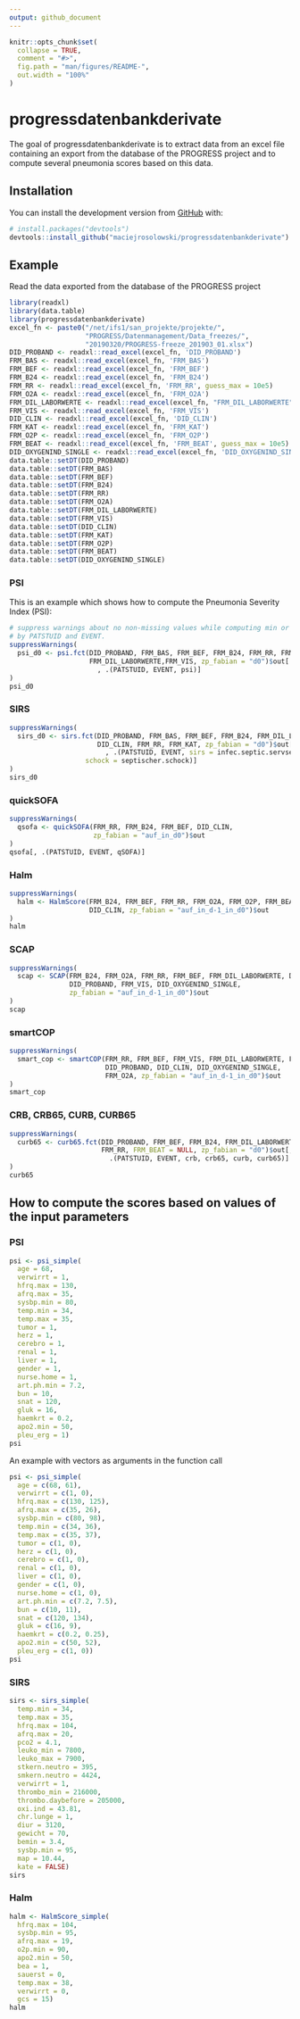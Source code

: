 ```yaml
---
output: github_document
---
```


<!-- README.md is generated from README.Rmd. Please edit that file -->

```r
knitr::opts_chunk$set(
  collapse = TRUE,
  comment = "#>",
  fig.path = "man/figures/README-",
  out.width = "100%"
)
```

# progressdatenbankderivate

<!-- badges: start -->
<!-- badges: end -->

The goal of progressdatenbankderivate is to extract data from an excel file 
containing an export from the database of the PROGRESS project and to compute 
several pneumonia scores based on this data.

## Installation

You can install the development version from [GitHub](https://github.com/) with:

``` r
# install.packages("devtools")
devtools::install_github("maciejrosolowski/progressdatenbankderivate")
```
## Example

Read the data exported from the database of the PROGRESS project

```r
library(readxl)
library(data.table)
library(progressdatenbankderivate)
excel_fn <- paste0("/net/ifs1/san_projekte/projekte/", 
                   "PROGRESS/Datenmanagement/Data_freezes/", 
                   "20190320/PROGRESS-freeze_201903_01.xlsx")
DID_PROBAND <- readxl::read_excel(excel_fn, 'DID_PROBAND')
FRM_BAS <- readxl::read_excel(excel_fn, 'FRM_BAS')
FRM_BEF <- readxl::read_excel(excel_fn, 'FRM_BEF')
FRM_B24 <- readxl::read_excel(excel_fn, 'FRM_B24')
FRM_RR <- readxl::read_excel(excel_fn, 'FRM_RR', guess_max = 10e5)
FRM_O2A <- readxl::read_excel(excel_fn, 'FRM_O2A')
FRM_DIL_LABORWERTE <- readxl::read_excel(excel_fn, "FRM_DIL_LABORWERTE")
FRM_VIS <- readxl::read_excel(excel_fn, 'FRM_VIS')
DID_CLIN <- readxl::read_excel(excel_fn, 'DID_CLIN')
FRM_KAT <- readxl::read_excel(excel_fn, 'FRM_KAT')
FRM_O2P <- readxl::read_excel(excel_fn, 'FRM_O2P')
FRM_BEAT <- readxl::read_excel(excel_fn, 'FRM_BEAT', guess_max = 10e5)
DID_OXYGENIND_SINGLE <- readxl::read_excel(excel_fn, 'DID_OXYGENIND_SINGLE')
data.table::setDT(DID_PROBAND)
data.table::setDT(FRM_BAS)
data.table::setDT(FRM_BEF)
data.table::setDT(FRM_B24)
data.table::setDT(FRM_RR)
data.table::setDT(FRM_O2A)
data.table::setDT(FRM_DIL_LABORWERTE)
data.table::setDT(FRM_VIS)
data.table::setDT(DID_CLIN)
data.table::setDT(FRM_KAT)
data.table::setDT(FRM_O2P)
data.table::setDT(FRM_BEAT)
data.table::setDT(DID_OXYGENIND_SINGLE)
```

### PSI

This is an example which shows how to compute the Pneumonia Severity Index
(PSI):

```r
# suppress warnings about no non-missing values while computing min or max
# by PATSTUID and EVENT.
suppressWarnings(
  psi_d0 <- psi.fct(DID_PROBAND, FRM_BAS, FRM_BEF, FRM_B24, FRM_RR, FRM_O2A, 
                    FRM_DIL_LABORWERTE,FRM_VIS, zp_fabian = "d0")$out[
                      , .(PATSTUID, EVENT, psi)]
)
psi_d0
```

### SIRS

```r
suppressWarnings(
  sirs_d0 <- sirs.fct(DID_PROBAND, FRM_BAS, FRM_BEF, FRM_B24, FRM_DIL_LABORWERTE,
                      DID_CLIN, FRM_RR, FRM_KAT, zp_fabian = "d0")$out[
                        , .(PATSTUID, EVENT, sirs = infec.septic.servsept,
                   schock = septischer.schock)]
)
sirs_d0
```

### quickSOFA

```r
suppressWarnings(
  qsofa <- quickSOFA(FRM_RR, FRM_B24, FRM_BEF, DID_CLIN,
                     zp_fabian = "auf_in_d0")$out
)
qsofa[, .(PATSTUID, EVENT, qSOFA)]
```

### Halm

```r
suppressWarnings(
  halm <- HalmScore(FRM_B24, FRM_BEF, FRM_RR, FRM_O2A, FRM_O2P, FRM_BEAT,
                    DID_CLIN, zp_fabian = "auf_in_d-1_in_d0")$out
)
halm
```

### SCAP

```r
suppressWarnings(
  scap <- SCAP(FRM_B24, FRM_O2A, FRM_RR, FRM_BEF, FRM_DIL_LABORWERTE, DID_CLIN,
               DID_PROBAND, FRM_VIS, DID_OXYGENIND_SINGLE,
               zp_fabian = "auf_in_d-1_in_d0")$out
)
scap
```

### smartCOP

```r
suppressWarnings(
  smart_cop <- smartCOP(FRM_RR, FRM_BEF, FRM_VIS, FRM_DIL_LABORWERTE, FRM_B24,
                        DID_PROBAND, DID_CLIN, DID_OXYGENIND_SINGLE,
                        FRM_O2A, zp_fabian = "auf_in_d-1_in_d0")$out
)
smart_cop
```

### CRB, CRB65, CURB, CURB65

```r
suppressWarnings(
  curb65 <- curb65.fct(DID_PROBAND, FRM_BEF, FRM_B24, FRM_DIL_LABORWERTE, 
                       FRM_RR, FRM_BEAT = NULL, zp_fabian = "d0")$out[,
                         .(PATSTUID, EVENT, crb, crb65, curb, curb65)]
)
curb65
```


## How to compute the scores based on values of the input parameters

### PSI

```r
psi <- psi_simple(
  age = 68,
  verwirrt = 1,
  hfrq.max = 130,
  afrq.max = 35,
  sysbp.min = 80,
  temp.min = 34,
  temp.max = 35,
  tumor = 1,
  herz = 1,
  cerebro = 1,
  renal = 1,
  liver = 1,
  gender = 1,
  nurse.home = 1,
  art.ph.min = 7.2,
  bun = 10,
  snat = 120,
  gluk = 16,
  haemkrt = 0.2,
  apo2.min = 50,
  pleu_erg = 1)
psi
```

An example with vectors as arguments in the function call

```r
psi <- psi_simple(
  age = c(68, 61),
  verwirrt = c(1, 0),
  hfrq.max = c(130, 125),
  afrq.max = c(35, 26),
  sysbp.min = c(80, 98),
  temp.min = c(34, 36),
  temp.max = c(35, 37),
  tumor = c(1, 0),
  herz = c(1, 0),
  cerebro = c(1, 0),
  renal = c(1, 0),
  liver = c(1, 0),
  gender = c(1, 0),
  nurse.home = c(1, 0),
  art.ph.min = c(7.2, 7.5),
  bun = c(10, 11),
  snat = c(120, 134),
  gluk = c(16, 9),
  haemkrt = c(0.2, 0.25),
  apo2.min = c(50, 52),
  pleu_erg = c(1, 0))
psi
```

### SIRS

```r
sirs <- sirs_simple(
  temp.min = 34,
  temp.max = 35,
  hfrq.max = 104,
  afrq.max = 20,
  pco2 = 4.1,
  leuko_min = 7800,
  leuko_max = 7900,
  stkern.neutro = 395,
  smkern.neutro = 4424,
  verwirrt = 1,
  thrombo_min = 216000,
  thrombo.daybefore = 205000,
  oxi.ind = 43.81,
  chr.lunge = 1,
  diur = 3120,
  gewicht = 70,
  bemin = 3.4,
  sysbp.min = 95,
  map = 10.44,
  kate = FALSE)
sirs
```

### Halm

```r
halm <- HalmScore_simple(
  hfrq.max = 104,
  sysbp.min = 95,
  afrq.max = 19,
  o2p.min = 90,
  apo2.min = 50,
  bea = 1,
  sauerst = 0,
  temp.max = 38,
  verwirrt = 0,
  gcs = 15)
halm
```

